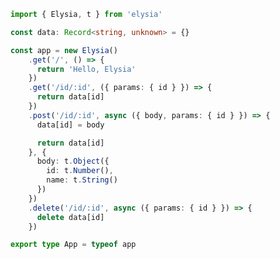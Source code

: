 ```ts twoslash include apps-server-1 title=server.ts
import { Elysia, t } from 'elysia'

const data: Record<string, unknown> = {}

const app = new Elysia()
    .get('/', () => {
      return 'Hello, Elysia'
    })
    .get('/id/:id', ({ params: { id } }) => {
      return data[id]
    })
    .post('/id/:id', async ({ body, params: { id } }) => {
      data[id] = body

      return data[id]
    }, {
      body: t.Object({
        id: t.Number(),
        name: t.String()
      })
    })
    .delete('/id/:id', async ({ params: { id } }) => {
      delete data[id]
    })

export type App = typeof app
```
